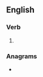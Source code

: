 ==English==

===Verb===
{{head|en|present participle}}

# {{present participle of|sodomise|lang=en|nocat=1}}

===Anagrams===
* {{anagrams|en|a=dgiimnooss|diosmosing}}
